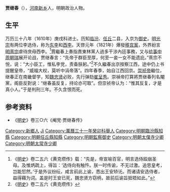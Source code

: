 '''贾继春'''（{{bd|？||1628年||Jia}}），[[河南|河南]][[新乡|新乡]]人，明朝政治人物。

== 生平 ==
万历三十八年（1610年）庚戌科进士。历知[[临汾|临汾]]、[[任丘|任丘]]二县，入京为[[御史|御史]]。[[明光宗|明光宗]]有两位李选侍，称为[[李庄妃|东李]]和[[李康妃|西李]]。天啓元年（1821年）爆發[[移宫案|移宫案]]，外界紛言[[明熹宗|明熹宗]]虐待庶母西李。<ref>《[[明史|明史]]》卷二五六《黄克缵传》载：“先是，帝宣喻百官，明言选侍殴崩圣母。及惟炳疏上，得旨：‘选侍向有触忤。朕一时传谕，不无过激。追思皇考，岂能恝然。’于是外议纷纭，咸言前此上谕，悉出王安矫讬。而诸请安选侍者，益得藉为词。盖是时王安已死，魏忠贤方窃柄，故前后谕旨抵牾如此。”</ref>賈繼春上奏指責東林黨人過多干涉內廷事務，又与[[给事中|给事中]][[周朝瑞|周朝瑞]]展开论战，贾继春言：“先帝于群臣至厚，何至一妾一女不能遗庇。”熹宗不悦，说：“大小臣工，惟私李党，责备朕躬。”<ref>《[[明史|明史]]》卷二五六《黄克缵传》</ref>不久繼春出京按察江西，途中仍上书提醒皇帝，“威福大权，莫听中涓帝落”。四年春季，始自江西回京。[[崇祯帝|崇祯帝]]繼位，继春正在南畿督学，知[[魏忠贤|魏忠贤]]必败，先行弹劾[[崔呈秀|崔呈秀]]。崇禎帝打算將贾继春列名閹黨，阁臣反對说：“继春虽反复，持论亦可取”。但崇祯帝认为：“惟其反复，才是真小人。”于是判刑三年。不久含恨而死。

== 参考资料 ==
{{reflist}}
*《[[明史|明史]]》卷三○六《阉党·贾继春传》

{{start box}}
{{s-off}}
{{s-before|[[侯提封|侯提封]]}}
{{s-title|明朝任丘縣知縣|1612年－1616年}}
{{s-after|[[霍鍈|霍鍈]]}}
{{end box}}

{{萬曆三十八年庚戌科殿試金榜}}

{{Authority control}}

{{DEFAULTSORT:Jia賈}}
[[Category:新鄉人|Category:新鄉人]]
[[Category:賈姓|Ji]]
[[Category:萬曆三十一年癸卯科舉人|Category:萬曆三十一年癸卯科舉人]]
[[Category:明朝臨汾縣知縣|Category:明朝臨汾縣知縣]]
[[Category:明朝任丘縣知縣|Category:明朝任丘縣知縣]]
[[Category:明朝監察御史|Category:明朝監察御史]]
[[Category:明朝太僕寺少卿|Category:明朝太僕寺少卿]]
[[Category:明朝太常寺少卿|Category:明朝太常寺少卿]]